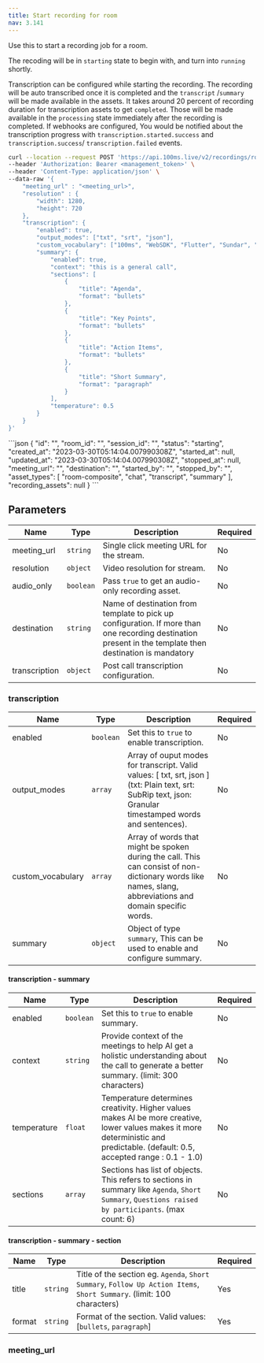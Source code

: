 ```yaml
---
title: Start recording for room
nav: 3.141
---
```



Use this to start a recording job for a room.

The recoding will be in `starting` state to begin with, and turn into `running` shortly.

Transcription can be configured while starting the recording. The recording will be auto transcribed once it is completed and the `transcript` /`summary` will be made available in the assets.
It takes around 20 percent of recording duration for transcription assets to get `completed`. Those will be made available in the `processing` state immediately after the recording is completed.
If webhooks are configured, You would be notified about the transcription progress with `transcription.started.success` and `transcription.success`/ `transcription.failed` events.

<PostRequest title="https://api.100ms.live/v2/recordings/room/<room_id>/start" />
<Request id="req-0">

```bash
curl --location --request POST 'https://api.100ms.live/v2/recordings/room/<room_id>/start' \
--header 'Authorization: Bearer <management_token>' \
--header 'Content-Type: application/json' \
--data-raw '{
    "meeting_url" : "<meeting_url>",
    "resolution" : {
        "width": 1280,
        "height": 720
    },
    "transcription": {
        "enabled": true,
        "output_modes": ["txt", "srt", "json"],
        "custom_vocabulary": ["100ms", "WebSDK", "Flutter", "Sundar", "Pichai", "DALL-E"],
        "summary": {
            "enabled": true,
            "context": "this is a general call",
            "sections": [
                {
                    "title": "Agenda",
                    "format": "bullets"
                },
                {
                    "title": "Key Points",
                    "format": "bullets"
                },
                {
                    "title": "Action Items",
                    "format": "bullets"
                },
                {
                    "title": "Short Summary",
                    "format": "paragraph"
                }
            ],
            "temperature": 0.5
        }
    }
}'
```

</Request>

<ResponseBox id="res-0" status="200 OK">
```json
{
    "id": "<recording-id>",
    "room_id": "<room-id>",
    "session_id": "<session-id>",
    "status": "starting",
    "created_at": "2023-03-30T05:14:04.007990308Z",
    "started_at": null,
    "updated_at": "2023-03-30T05:14:04.007990308Z",
    "stopped_at": null,
    "meeting_url": "<meeting-url>",
    "destination": "<destination_name>",
    "started_by": "",
    "stopped_by": "",
    "asset_types": [
        "room-composite",
        "chat",
        "transcript",
        "summary"
    ],
    "recording_assets": null
}
```
</ResponseBox>


## Parameters

| Name          | Type      | Description                                                                                                                                              | Required |
| ------------- | --------- | -------------------------------------------------------------------------------------------------------------------------------------------------------- | -------- |
| meeting_url   | `string`  | Single click meeting URL for the stream.                                                                                                                 | No       |
| resolution    | `object`  | Video resolution for stream.                                                                                                                             | No       |
| audio_only    | `boolean` | Pass `true` to get an audio-only recording asset.                                                                                                        | No       |
| destination   | `string`  | Name of destination from template to pick up configuration. If more than one recording destination present in the template then destination is mandatory | No       |
| transcription | `object`  | Post call transcription configuration.                                                                                                                   | No       |

### transcription

| Name              | Type      | Description                                                                                                                                                | Required |
| ----------------- | --------- | ---------------------------------------------------------------------------------------------------------------------------------------------------------- | -------- |
| enabled           | `boolean` | Set this to `true` to enable transcription.                                                                                                                | No       |
| output_modes      | `array`   | Array of ouput modes for transcript. Valid values: [ txt, srt, json ] (txt: Plain text, srt: SubRip text, json: Granular timestamped words and sentences). | No       |
| custom_vocabulary | `array`   | Array of words that might be spoken during the call. This can consist of non-dictionary words like names, slang, abbreviations and domain specific words.  | No       |
| summary           | `object`  | Object of type `summary`, This can be used to enable and configure summary.                                                                                | No       |

#### transcription - summary

| Name        | Type      | Description                                                                                                                                                                      | Required |
| ----------- | --------- | -------------------------------------------------------------------------------------------------------------------------------------------------------------------------------- | -------- |
| enabled     | `boolean` | Set this to `true` to enable summary.                                                                                                                                            | No       |
| context     | `string`  | Provide context of the meetings to help AI get a holistic understanding about the call to generate a better summary. (limit: 300 characters)                                     | No       |
| temperature | `float`   | Temperature determines creativity. Higher values makes AI be more creative, lower values makes it more deterministic and predictable. (default: 0.5, accepted range : 0.1 - 1.0) | No       |
| sections    | `array`   | Sections has list of objects. This refers to sections in summary like `Agenda`, `Short Summary`, `Questions raised by participants`. (max count: 6)                              | No       |

#### transcription - summary - section

| Name   | Type     | Description                                                                                                            | Required |
| ------ | -------- | ---------------------------------------------------------------------------------------------------------------------- | -------- |
| title  | `string` | Title of the section eg. `Agenda`, `Short Summary`, `Follow Up Action Items`, `Short Summary`. (limit: 100 characters) | Yes      |
| format | `string` | Format of the section. Valid values: [`bullets`, `paragraph`]                                                          | Yes      |

### meeting_url

<MeetingUrlConfig />
